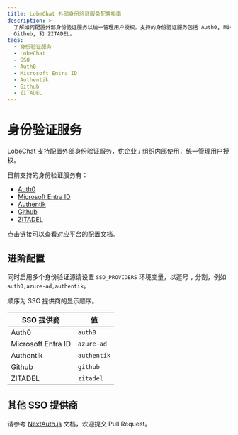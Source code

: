 ```yaml
---
title: LobeChat 外部身份验证服务配置指南
description: >-
  了解如何配置外部身份验证服务以统一管理用户授权。支持的身份验证服务包括 Auth0, Microsoft Entra ID, Authentik,
  Github, 和 ZITADEL。
tags:
  - 身份验证服务
  - LobeChat
  - SSO
  - Auth0
  - Microsoft Entra ID
  - Authentik
  - Github
  - ZITADEL
---
```


# 身份验证服务

LobeChat 支持配置外部身份验证服务，供企业 / 组织内部使用，统一管理用户授权。

目前支持的身份验证服务有：

- [Auth0](/zh/docs/self-hosting/advanced/sso-providers/auth0)
- [Microsoft Entra ID](/zh/docs/self-hosting/advanced/sso-providers/microsoft-entra-id)
- [Authentik](/zh/docs/self-hosting/advanced/sso-providers/authentik)
- [Github](/zh/docs/self-hosting/advanced/sso-providers/github)
- [ZITADEL](/zh/docs/self-hosting/advanced/sso-providers/zitadel)

点击链接可以查看对应平台的配置文档。

## 进阶配置

同时启用多个身份验证源请设置 `SSO_PROVIDERS` 环境变量，以逗号 `,` 分割，例如 `auth0,azure-ad,authentik`。

顺序为 SSO 提供商的显示顺序。

| SSO 提供商         | 值          |
| ------------------ | ----------- |
| Auth0              | `auth0`     |
| Microsoft Entra ID | `azure-ad`  |
| Authentik          | `authentik` |
| Github             | `github`    |
| ZITADEL            | `zitadel`   |

## 其他 SSO 提供商

请参考 [NextAuth.js][next-auth-js] 文档，欢迎提交 Pull Request。

[next-auth-js]: https://next-auth.js.org/providers
